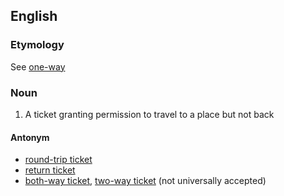 ==English==
===Etymology===
See [[one-way]]

===Noun===
#A ticket granting permission to travel to a place but not back

====Antonym====
*[[round-trip ticket]]
*[[return ticket]]
*[[both-way ticket]], [[two-way ticket]] (not universally accepted)